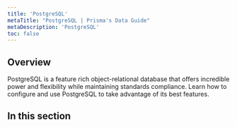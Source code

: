 ```yaml
---
title: 'PostgreSQL'
metaTitle: "PostgreSQL | Prisma's Data Guide"
metaDescription: 'PostgreSQL'
toc: false
---
```


## Overview

PostgreSQL is a feature rich object-relational database that offers incredible power and flexibility while maintaining standards compliance.  Learn how to configure and use PostgreSQL to take advantage of its best features.

## In this section

<Subsections />
